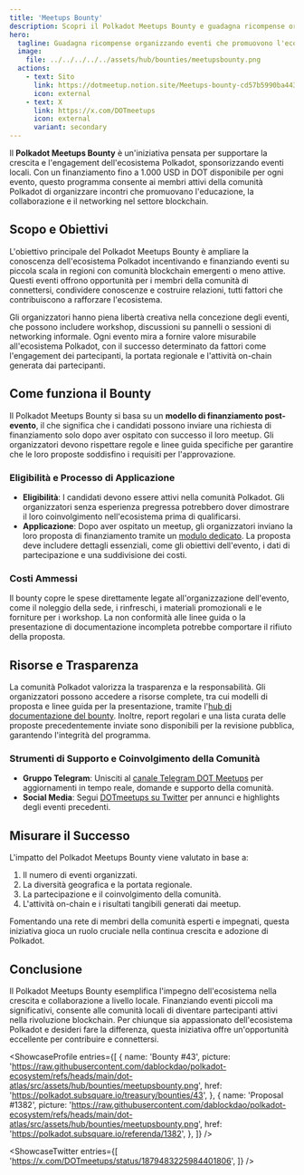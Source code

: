 ```yaml
---
title: 'Meetups Bounty'
description: Scopri il Polkadot Meetups Bounty e guadagna ricompense organizzando eventi che promuovono l'ecosistema Polkadot.
hero:
  tagline: Guadagna ricompense organizzando eventi che promuovono l'ecosistema Polkadot.
  image: 
    file: ../../../../../assets/hub/bounties/meetupsbounty.png
  actions:
    - text: Sito
      link: https://dotmeetup.notion.site/Meetups-bounty-cd57b5990ba443559413dec3b339ab4a
      icon: external
    - text: X
      link: https://x.com/DOTmeetups
      icon: external
      variant: secondary
---
```



Il **Polkadot Meetups Bounty** è un'iniziativa pensata per supportare la crescita e l'engagement dell'ecosistema Polkadot, sponsorizzando eventi locali. Con un finanziamento fino a 1.000 USD in DOT disponibile per ogni evento, questo programma consente ai membri attivi della comunità Polkadot di organizzare incontri che promuovano l'educazione, la collaborazione e il networking nel settore blockchain. 

## Scopo e Obiettivi
L'obiettivo principale del Polkadot Meetups Bounty è ampliare la conoscenza dell'ecosistema Polkadot incentivando e finanziando eventi su piccola scala in regioni con comunità blockchain emergenti o meno attive. Questi eventi offrono opportunità per i membri della comunità di connettersi, condividere conoscenze e costruire relazioni, tutti fattori che contribuiscono a rafforzare l'ecosistema.

Gli organizzatori hanno piena libertà creativa nella concezione degli eventi, che possono includere workshop, discussioni su pannelli o sessioni di networking informale. Ogni evento mira a fornire valore misurabile all'ecosistema Polkadot, con il successo determinato da fattori come l'engagement dei partecipanti, la portata regionale e l'attività on-chain generata dai partecipanti.

## Come funziona il Bounty
Il Polkadot Meetups Bounty si basa su un **modello di finanziamento post-evento**, il che significa che i candidati possono inviare una richiesta di finanziamento solo dopo aver ospitato con successo il loro meetup. Gli organizzatori devono rispettare regole e linee guida specifiche per garantire che le loro proposte soddisfino i requisiti per l'approvazione.

### Eligibilità e Processo di Applicazione
- **Eligibilità**: I candidati devono essere attivi nella comunità Polkadot. Gli organizzatori senza esperienza pregressa potrebbero dover dimostrare il loro coinvolgimento nell'ecosistema prima di qualificarsi.
- **Applicazione**: Dopo aver ospitato un meetup, gli organizzatori inviano la loro proposta di finanziamento tramite un [modulo dedicato](https://forms.gle/3XCTyLZGaCf9hnah7). La proposta deve includere dettagli essenziali, come gli obiettivi dell'evento, i dati di partecipazione e una suddivisione dei costi.

### Costi Ammessi
Il bounty copre le spese direttamente legate all'organizzazione dell'evento, come il noleggio della sede, i rinfreschi, i materiali promozionali e le forniture per i workshop. La non conformità alle linee guida o la presentazione di documentazione incompleta potrebbe comportare il rifiuto della proposta.

## Risorse e Trasparenza
La comunità Polkadot valorizza la trasparenza e la responsabilità. Gli organizzatori possono accedere a risorse complete, tra cui modelli di proposta e linee guida per la presentazione, tramite l'[hub di documentazione del bounty](https://dotmeetup.notion.site/Meetups-bounty-cd57b5990ba443559413dec3b339ab4a). Inoltre, report regolari e una lista curata delle proposte precedentemente inviate sono disponibili per la revisione pubblica, garantendo l'integrità del programma.

### Strumenti di Supporto e Coinvolgimento della Comunità
- **Gruppo Telegram**: Unisciti al [canale Telegram DOT Meetups](https://t.me/dotmeetups) per aggiornamenti in tempo reale, domande e supporto della comunità.
- **Social Media**: Segui [DOTmeetups su Twitter](https://x.com/DOTmeetups) per annunci e highlights degli eventi precedenti.

## Misurare il Successo
L'impatto del Polkadot Meetups Bounty viene valutato in base a:
1. Il numero di eventi organizzati.
2. La diversità geografica e la portata regionale.
3. La partecipazione e il coinvolgimento della comunità.
4. L'attività on-chain e i risultati tangibili generati dai meetup.

Fomentando una rete di membri della comunità esperti e impegnati, questa iniziativa gioca un ruolo cruciale nella continua crescita e adozione di Polkadot.

## Conclusione
Il Polkadot Meetups Bounty esemplifica l'impegno dell'ecosistema nella crescita e collaborazione a livello locale. Finanziando eventi piccoli ma significativi, consente alle comunità locali di diventare partecipanti attivi nella rivoluzione blockchain. Per chiunque sia appassionato dell'ecosistema Polkadot e desideri fare la differenza, questa iniziativa offre un'opportunità eccellente per contribuire e connettersi.

<ShowcaseProfile
  entries={[
    {
      name: 'Bounty #43',
      picture: 'https://raw.githubusercontent.com/dablockdao/polkadot-ecosystem/refs/heads/main/dot-atlas/src/assets/hub/bounties/meetupsbounty.png',
      href: 'https://polkadot.subsquare.io/treasury/bounties/43',
    },
        {
      name: 'Proposal #1382',
      picture: 'https://raw.githubusercontent.com/dablockdao/polkadot-ecosystem/refs/heads/main/dot-atlas/src/assets/hub/bounties/meetupsbounty.png',
      href: 'https://polkadot.subsquare.io/referenda/1382',
    },
  ]}
/>

<ShowcaseTwitter
  entries={[
    'https://x.com/DOTmeetups/status/1879483225984401806',
  ]}
/>

 <script async src="https://platform.twitter.com/widgets.js" charset="utf-8"></script>
